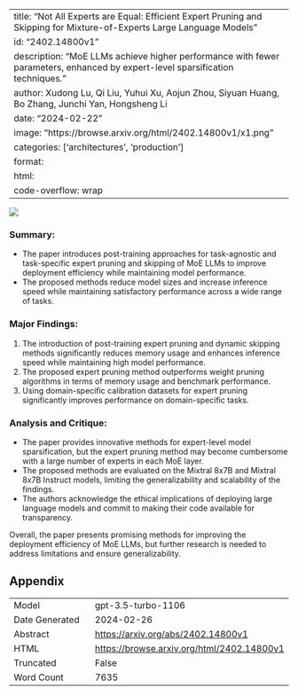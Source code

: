 
---
title: "Not All Experts are Equal: Efficient Expert Pruning and Skipping for Mixture-of-Experts Large Language Models"
id: "2402.14800v1"
description: "MoE LLMs achieve higher performance with fewer parameters, enhanced by expert-level sparsification techniques."
author: Xudong Lu, Qi Liu, Yuhui Xu, Aojun Zhou, Siyuan Huang, Bo Zhang, Junchi Yan, Hongsheng Li
date: "2024-02-22"
image: "https://browse.arxiv.org/html/2402.14800v1/x1.png"
categories: ['architectures', 'production']
format:
  html:
    code-overflow: wrap
---

![](https://browse.arxiv.org/html/2402.14800v1/x1.png)

### **Summary:**
- The paper introduces post-training approaches for task-agnostic and task-specific expert pruning and skipping of MoE LLMs to improve deployment efficiency while maintaining model performance.
- The proposed methods reduce model sizes and increase inference speed while maintaining satisfactory performance across a wide range of tasks.

### **Major Findings:**
1. The introduction of post-training expert pruning and dynamic skipping methods significantly reduces memory usage and enhances inference speed while maintaining high model performance.
2. The proposed expert pruning method outperforms weight pruning algorithms in terms of memory usage and benchmark performance.
3. Using domain-specific calibration datasets for expert pruning significantly improves performance on domain-specific tasks.

### **Analysis and Critique:**
- The paper provides innovative methods for expert-level model sparsification, but the expert pruning method may become cumbersome with a large number of experts in each MoE layer.
- The proposed methods are evaluated on the Mixtral 8x7B and Mixtral 8x7B Instruct models, limiting the generalizability and scalability of the findings.
- The authors acknowledge the ethical implications of deploying large language models and commit to making their code available for transparency.

Overall, the paper presents promising methods for improving the deployment efficiency of MoE LLMs, but further research is needed to address limitations and ensure generalizability.

## Appendix

|          |          |
|----------|----------|
| Model     | gpt-3.5-turbo-1106       |
| Date Generated     | 2024-02-26       |
| Abstract | [https://arxiv.org/abs/2402.14800v1](https://arxiv.org/abs/2402.14800v1)        |
| HTML     | [https://browse.arxiv.org/html/2402.14800v1](https://browse.arxiv.org/html/2402.14800v1)       |
| Truncated       | False       |
| Word Count       | 7635       |